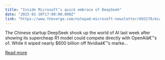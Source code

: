 ```yaml
---
title: "Inside Microsoft’s quick embrace of DeepSeek"
date: "2025-01-30T17:00:00.000Z"
link: "https://www.theverge.com/notepad-microsoft-newsletter/603170/microsoft-deepseek-ai-azure-notepad"
---
```


The Chinese startup DeepSeek shook up the world of AI last week after showing its supercheap R1 model could compete directly with OpenAIâ€™s o1. While it wiped nearly $600 billion off Nvidiaâ€™s marke...

[Read more](https://www.theverge.com/notepad-microsoft-newsletter/603170/microsoft-deepseek-ai-azure-notepad)
